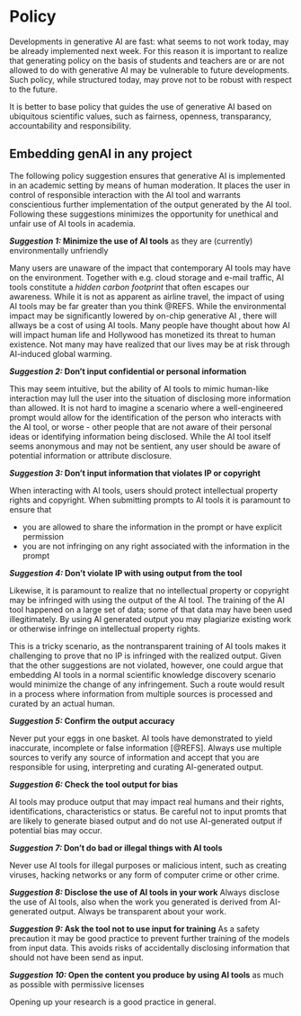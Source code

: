 # Policy
Developments in generative AI are fast: what seems to not work today, may be already implemented next week. For this reason it is important to realize that generating policy on the basis of students and teachers are or are not allowed to do with generative AI may be vulnerable to future developments. Such policy, while structured today, may prove not to be robust with respect to the future. 

It is better to base policy that guides the use of generative AI based on ubiquitous scientific values, such as fairness, openness, transparancy, accountability and responsibility. 

## Embedding genAI in any project
The following policy suggestion ensures that generative AI is implemented in an academic setting by means of human moderation. It places the user in control of responsible interaction with the AI tool and warrants conscientious further implementation of the output generated by the AI tool. Following these suggestions minimizes the opportunity for unethical and unfair use of AI tools in academia.  

**_Suggestion 1:_ Minimize the use of AI tools** as they are (currently) environmentally unfriendly

Many users are unaware of the impact that contemporary AI tools may have on the environment. Together with e.g. cloud storage and e-mail traffic, AI tools constitute a *hidden carbon footprint* that often escapes our awareness. While it is not as apparent as airline travel, the impact of using AI tools may be far greater than you think @REFS. While the environmental impact may be significantly lowered by on-chip generative AI , there will allways be a cost of using AI tools. Many people have thought about how AI will impact human life and Hollywood has monetized its threat to human existence. Not many may have realized that our lives may be at risk through AI-induced global warming. 

**_Suggestion 2:_ Don't input confidential or personal information**

This may seem intuitive, but the ability of AI tools to mimic human-like interaction may lull the user into the situation of disclosing more information than allowed. It is not hard to imagine a scenario where a well-engineered prompt would allow for the identification of the person who interacts with the AI tool, or worse - other people that are not aware of their personal ideas or identifying information being disclosed. While the AI tool itself seems anonymous and may not be sentient, any user should be aware of potential information or attribute disclosure. 

**_Suggestion 3:_ Don't input information that violates IP or copyright**

When interacting with AI tools, users should protect intellectual property rights and copyright. When submitting prompts to AI tools it is paramount to ensure that

- you are allowed to share the information in the prompt or have explicit permission 
- you are not infringing on any right associated with the information in the prompt

**_Suggestion 4:_ Don't violate IP with using output from the tool**

Likewise, it is paramount to realize that no intellectual property or copyright may be infringed with using the output of the AI tool. The training of the AI tool happened on a large set of data; some of that data may have been used illegitimately. By using AI generated output you may plagiarize existing work or otherwise infringe on intellectual property rights. 

This is a tricky scenario, as the nontransparent training of AI tools makes it challenging to prove that no IP is infringed with the realized output. Given that the other suggestions are not violated, however, one could argue that embedding AI tools in a normal scientific knowledge discovery scenario would minimize the change of any infringement. Such a route would result in a process where information from multiple sources is processed and curated by an actual human.  

**_Suggestion 5:_ Confirm the output accuracy**

Never put your eggs in one basket. AI tools have demonstrated to yield inaccurate, incomplete or false information [@REFS]. Always use multiple sources to verify any source of information and accept that you are responsible for using, interpreting and curating AI-generated output. 

**_Suggestion 6:_ Check the tool output for bias**

AI tools may produce output that may impact real humans and their rights, identifications, characteristics or status. Be careful not to input promts that are likely to generate biased output and do not use AI-generated output if potential bias may occur.

**_Suggestion 7:_ Don't do bad or illegal things with AI tools**

Never use AI tools for illegal purposes or malicious intent, such as creating viruses, hacking networks or any form of computer crime or other crime. 


**_Suggestion 8:_  Disclose the use of AI tools in your work**
Always disclose the use of AI tools, also when the work you generated is derived from AI-generated output. Always be transparent about your work.

**_Suggestion 9:_ Ask the tool not to use input for training**
As a safety precaution it may be good practice to prevent further training of the models from input data. This avoids risks of accidentally disclosing information that should not have been send as input.

**_Suggestion 10:_ Open the content you produce by using AI tools** as much as possible with permissive licenses

Opening up your research is a good practice in general. 

